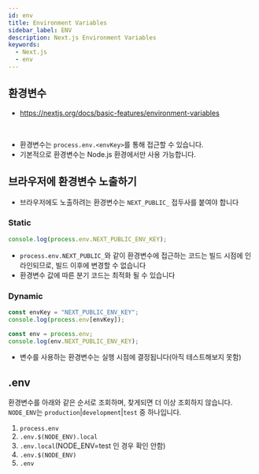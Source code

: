 ```yaml
---
id: env
title: Environment Variables
sidebar_label: ENV
description: Next.js Environment Variables
keywords:
  - Next.js
  - env
---
```


## 환경변수

- https://nextjs.org/docs/basic-features/environment-variables

<br />

- 환경변수는 `process.env.<envKey>`를 통해 접근할 수 있습니다.
- 기본적으로 환경변수는 Node.js 환경에서만 사용 가능합니다.

## 브라우저에 환경변수 노출하기

- 브라우저에도 노출하려는 환경변수는 `NEXT_PUBLIC_` 접두사를 붙여야 합니다

### Static

```ts
console.log(process.env.NEXT_PUBLIC_ENV_KEY);
```

- `process.env.NEXT_PUBLIC_`와 같이 환경변수에 접근하는 코드는 빌드 시점에 인라인되므로, 빌드 이후에 변경할 수 없습니다
- 환경변수 값에 따른 분기 코드는 최적화 될 수 있습니다

### Dynamic

```ts
const envKey = "NEXT_PUBLIC_ENV_KEY";
console.log(process.env[envKey]);

const env = process.env;
console.log(env.NEXT_PUBLIC_ENV_KEY);
```

- 변수를 사용하는 환경변수는 실행 시점에 결정됩니다(아직 테스트해보지 못함)

## .env

환경변수를 아래와 같은 순서로 조회하며, 찾게되면 더 이상 조회하지 않습니다. `NODE_ENV`는 `production`|`development`|`test` 중 하나입니다.

1. `process.env`
2. `.env.$(NODE_ENV).local`
3. `.env.local`(NODE_ENV=test 인 경우 확인 안함)
4. `.env.$(NODE_ENV)`
5. `.env`
